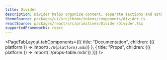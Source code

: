 ```yaml
---
title: Divider
description: Divider helps organize content, separate sections and establish visual rhythm.
themeSource: packages/ui/src/theme/tokens/components/divider.ts
reactSource: packages/react/src/primitives/Divider/Divider.tsx
supportedFrameworks: react
---
```



<PageTabLayout 
  tabComponents={[{
    title: "Documentation", 
    children: <Fragment>{({ platform }) => import(`./${platform}.mdx`)}</Fragment>
  },
  {
    title: "Props", 
    children: <Fragment>{({ platform }) => import('./props-table.mdx')}</Fragment>
  }]}
/> 
